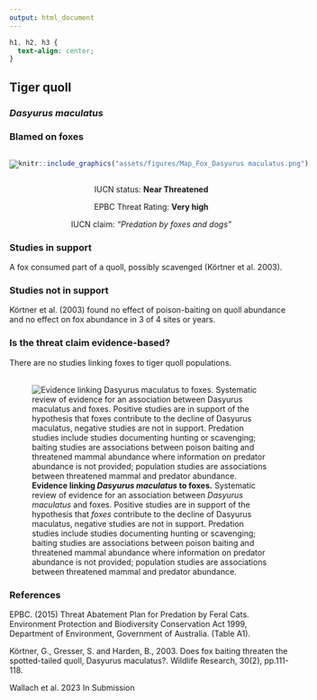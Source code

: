 ```yaml
---
output: html_document
---
```

```css
h1, h2, h3 {
  text-align: center;
}
```

## **Tiger quoll**
### *Dasyurus maculatus*
### Blamed on foxes

:::: {style="display: flex;"}

[![](assets/photos/Dasyurus maculatus.png)](https://www.inaturalist.org/photos/10692037?size=original)

::: {}

:::

::: {}
  ```r
  knitr::include_graphics("assets/figures/Map_Fox_Dasyurus maculatus.png")
  ```
:::

::::
<center>
IUCN status: **Near Threatened**

EPBC Threat Rating: **Very high**

IUCN claim: *"Predation by foxes and dogs"*

</center>

### Studies in support

A fox consumed part of a quoll, possibly scavenged (Körtner et al. 2003).

### Studies not in support

Körtner et al. (2003) found no effect of poison-baiting on quoll abundance and no effect on fox abundance in 3 of 4 sites or years.

### Is the threat claim evidence-based?

There are no studies linking foxes to tiger quoll populations.
<br>
<br>

![**Evidence linking *Dasyurus maculatus* to foxes.** Systematic review of evidence for an association between *Dasyurus maculatus* and foxes. Positive studies are in support of the hypothesis that *foxes* contribute to the decline of Dasyurus maculatus, negative studies are not in support. Predation studies include studies documenting hunting or scavenging; baiting studies are associations between poison baiting and threatened mammal abundance where information on predator abundance is not provided; population studies are associations between threatened mammal and predator abundance.](assets/figures/Main_Evidence_Fox_Dasyurus maculatus.png)

### References

EPBC. (2015) Threat Abatement Plan for Predation by Feral Cats. Environment Protection and Biodiversity Conservation Act 1999, Department of Environment, Government of Australia. (Table A1).

Körtner, G., Gresser, S. and Harden, B., 2003. Does fox baiting threaten the spotted-tailed quoll, Dasyurus maculatus?. Wildlife Research, 30(2), pp.111-118.

Wallach et al. 2023 In Submission

